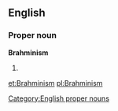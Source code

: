==English==

===Proper noun===
'''Brahminism'''

# {{alternative spelling of|Brahmanism}}

[[Category:English proper nouns]]

[[et:Brahminism]]
[[pl:Brahminism]]